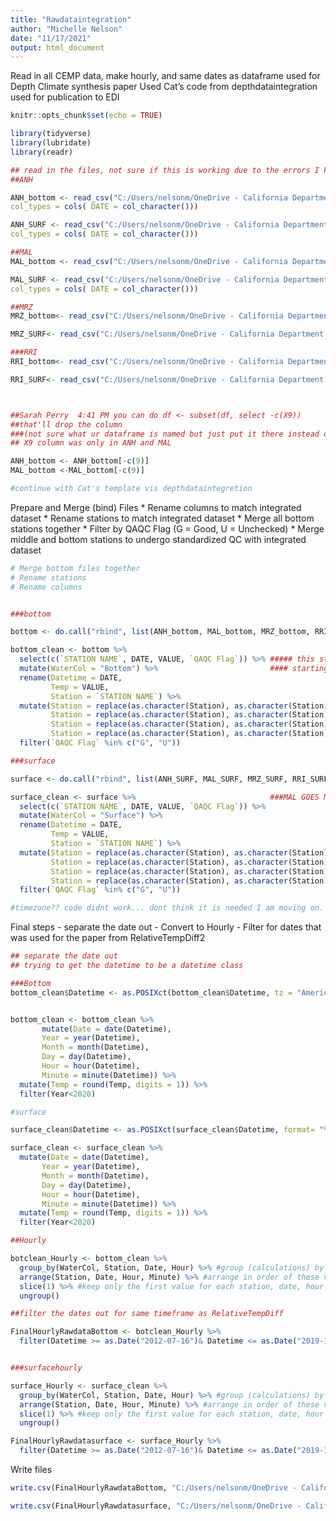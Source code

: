 ---
title: "Rawdataintegration"
author: "Michelle Nelson"
date: "11/17/2021"
output: html_document
---
Read in all CEMP data, make hourly, and same dates as dataframe used for Depth Climate synthesis paper
Used Cat's code from depthdataintegration
used for publication to EDI 

```{r setup, include=FALSE}
knitr::opts_chunk$set(echo = TRUE)

```



```{r read}
library(tidyverse)
library(lubridate)
library(readr)

## read in the files, not sure if this is working due to the errors I keep getting
##ANH

ANH_bottom <- read_csv("C:/Users/nelsonm/OneDrive - California Department of Water Resources/EDI Publications/ANH_07122020_12312019_BottomTemp.csv", skip =4,
col_types = cols( DATE = col_character()))

ANH_SURF <- read_csv("C:/Users/nelsonm/OneDrive - California Department of Water Resources/EDI Publications/ANH_07162020_12272019_SURFTemp.csv", skip =4,
col_types = cols( DATE = col_character()))

##MAL
MAL_bottom <- read_csv("C:/Users/nelsonm/OneDrive - California Department of Water Resources/EDI Publications/MAL_07102012_12312019_BottomTemp.csv", skip =4, col_types = cols( DATE = col_character()))

MAL_SURF <- read_csv("C:/Users/nelsonm/OneDrive - California Department of Water Resources/EDI Publications/MAL_07162012_12272019_SURFTemp.csv", skip =4, 
col_types = cols( DATE = col_character()))

##MRZ
MRZ_bottom<- read_csv("C:/Users/nelsonm/OneDrive - California Department of Water Resources/EDI Publications/MRZ_07102012_12312019_BottomTemp.csv", skip =4, col_types = cols( DATE = col_character()))

MRZ_SURF<- read_csv("C:/Users/nelsonm/OneDrive - California Department of Water Resources/EDI Publications/MRZ_07162012_12272019_SURFTemp.csv", col_types = cols( DATE = col_character()))

###RRI
RRI_bottom<- read_csv("C:/Users/nelsonm/OneDrive - California Department of Water Resources/EDI Publications/RRI_01022008_12312019_BottomTemp.csv", skip =4, col_types = cols( DATE = col_character()))

RRI_SURF<- read_csv("C:/Users/nelsonm/OneDrive - California Department of Water Resources/EDI Publications/RRI_07162012_12272019_SURFTemp.csv", skip =4, col_types = cols( DATE = col_character()))



##Sarah Perry  4:41 PM you can do df <- subset(df, select -c(X9))
##that'll drop the column
###(not sure what ur dataframe is named but just put it there instead of df lol)
## X9 column was only in ANH and MAL

ANH_bottom <- ANH_bottom[-c(9)]
MAL_bottom <-MAL_bottom[-c(9)]

#continue with Cat's template vis depthdataintegretion

```

Prepare and Merge (bind) Files
* Rename columns to match integrated dataset
* Rename stations to match integrated dataset
* Merge all bottom stations together
* Filter by QAQC Flag (G = Good, U = Unchecked)
* Merge middle and bottom stations to undergo standardized QC with integrated dataset


```{r}
# Merge bottom files together
# Rename stations
# Rename columns


###bottom

bottom <- do.call("rbind", list(ANH_bottom, MAL_bottom, MRZ_bottom, RRI_bottom))

bottom_clean <- bottom %>%
  select(c(`STATION NAME`, DATE, VALUE, `QAQC Flag`)) %>% ##### this step is where RRI started only showing dates from the 20th of each month 
  mutate(WaterCol = "Bottom") %>%                         #### starting in 2001 to 2012
  rename(Datetime = DATE,
         Temp = VALUE,
         Station = `STATION NAME`) %>%
  mutate(Station = replace(as.character(Station), as.character(Station) == "(D12A)  Antioch", "ANH"),
         Station = replace(as.character(Station), as.character(Station) == "(D10A)  Mallard", "MAL"),
         Station = replace(as.character(Station), as.character(Station) == "(D6A)  Martinez", "MRZ"),
         Station = replace(as.character(Station), as.character(Station) == "(P8A)  Stockton", "RRI")) %>%
  filter(`QAQC Flag` %in% c("G", "U"))

###surface

surface <- do.call("rbind", list(ANH_SURF, MAL_SURF, MRZ_SURF, RRI_SURF))

surface_clean <- surface %>%                              ###MAL GOES MISSING HERE!!!!! why?!
  select(c(`STATION NAME`, DATE, VALUE, `QAQC Flag`)) %>%
  mutate(WaterCol = "Surface") %>%
  rename(Datetime = DATE,
         Temp = VALUE,
         Station = `STATION NAME`) %>%
  mutate(Station = replace(as.character(Station), as.character(Station) == "(D12A)  Antioch", "ANH"),
         Station = replace(as.character(Station), as.character(Station) == "(D10A)  Mallard", "MAL"),
         Station = replace(as.character(Station), as.character(Station) == "(D6A)  Martinez", "MRZ"),
         Station = replace(as.character(Station), as.character(Station) == "(P8A)  Stockton", "RRI")) %>%
  filter(`QAQC Flag` %in% c("G", "U"))

#timezone?? code didnt work... dont think it is needed I am moving on. 


```

Final steps
- separate the date out
- Convert to Hourly
- Filter for dates that was used for the paper from RelativeTempDiff2

```{r}
## separate the date out
## trying to get the datetime to be a datetime class

###Bottom
bottom_clean$Datetime <- as.POSIXct(bottom_clean$Datetime, tz = "America/Los_Angeles")  ## this error is now coming up "Error in ####as.POSIXlt.character(x, tz, ...) :character string is not in a standard unambiguous format""


bottom_clean <- bottom_clean %>%  
       mutate(Date = date(Datetime),
       Year = year(Datetime),
       Month = month(Datetime),
       Day = day(Datetime),
       Hour = hour(Datetime),
       Minute = minute(Datetime)) %>%
  mutate(Temp = round(Temp, digits = 1)) %>%
  filter(Year<2020)

#surface

surface_clean$Datetime <- as.POSIXct(surface_clean$Datetime, format= "%m/%d/%Y %H:%M", tz = "America/Los_Angeles")

surface_clean <- surface_clean %>%
  mutate(Date = date(Datetime),
       Year = year(Datetime),
       Month = month(Datetime),
       Day = day(Datetime),
       Hour = hour(Datetime),
       Minute = minute(Datetime)) %>%
  mutate(Temp = round(Temp, digits = 1)) %>%
  filter(Year<2020)


```

```{r}



##Hourly

botclean_Hourly <- bottom_clean %>%
  group_by(WaterCol, Station, Date, Hour) %>% #group (calculations) by these vars
  arrange(Station, Date, Hour, Minute) %>% #arrange in order of these vars to visualize duplication
  slice(1) %>% #keep only the first value for each station, date, hour group so 1 value/hour
  ungroup()

##filter the dates out for same timeframe as RelativeTempDiff

FinalHourlyRawdataBottom <- botclean_Hourly %>% 
  filter(Datetime >= as.Date("2012-07-16")& Datetime <= as.Date("2019-12-27"))


###surfacehourly

surface_Hourly <- surface_clean %>%
  group_by(WaterCol, Station, Date, Hour) %>% #group (calculations) by these vars
  arrange(Station, Date, Hour, Minute) %>% #arrange in order of these vars to visualize duplication
  slice(1) %>% #keep only the first value for each station, date, hour group so 1 value/hour
  ungroup()

FinalHourlyRawdatasurface <- surface_Hourly %>% 
  filter(Datetime >= as.Date("2012-07-16")& Datetime <= as.Date("2019-12-27"))


```
Write files
```{r}
write.csv(FinalHourlyRawdataBottom, "C:/Users/nelsonm/OneDrive - California Department of Water Resources/EDI Publications/FinalHourlyRawBottomData2.csv")

write.csv(FinalHourlyRawdatasurface, "C:/Users/nelsonm/OneDrive - California Department of Water Resources/EDI Publications/FinalHourlyRawSurfaceData2.csv")
```

